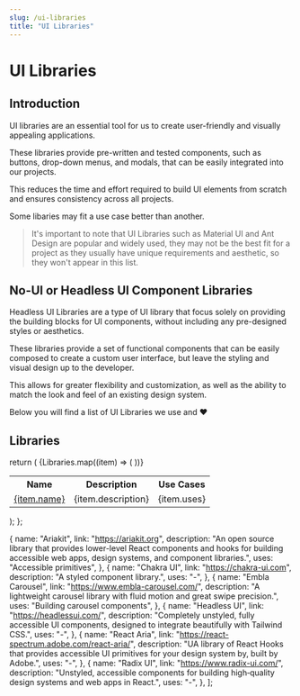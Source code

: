 ```yaml
---
slug: /ui-libraries
title: "UI Libraries"
---
```


# UI Libraries

## Introduction

UI libraries are an essential tool for us to create user-friendly and visually appealing applications.

These libraries provide pre-written and tested components, such as buttons, drop-down menus, and modals, that can be easily integrated into our projects.

This reduces the time and effort required to build UI elements from scratch and ensures consistency across all projects.

Some libaries may fit a use case better than another.

> It's important to note that UI Libraries such as Material UI and Ant Design are popular and widely used, they may not be the best fit for a project as they usually have unique requirements and aesthetic, so they won't appear in this list.

## No-UI or Headless UI Component Libraries

Headless UI Libraries are a type of UI library that focus solely on providing the building blocks for UI components, without including any pre-designed styles or aesthetics.

These libraries provide a set of functional components that can be easily composed to create a custom user interface, but leave the styling and visual design up to the developer.

This allows for greater flexibility and customization, as well as the ability to match the look and feel of an existing design system.

Below you will find a list of UI Libraries we use and ❤️

## Libraries

  return (
    <table>
      <tr>
        <th>Name</th>
        <th>Description</th>
        <th>Use Cases</th>
      </tr>
      {Libraries.map((item) => (
        <tr>
          <td>
            <a href={item.link} target="_blank" rel="noopener norefferer">
              {item.name}
            </a>
          </td>
          <td>{item.description}</td>
          <td>{item.uses}</td>
        </tr>
      ))}
    </table>
  );
};

<LibraryTable />

  {
    name: "Ariakit",
    link: "https://ariakit.org",
    description:
      "An open source library that provides lower-level React components and hooks for building accessible web apps, design systems, and component libraries.",
    uses: "Accessible primitives",
  },
  {
    name: "Chakra UI",
    link: "https://chakra-ui.com",
    description: "A styled component library.",
    uses: "-",
  },
  {
    name: "Embla Carousel",
    link: "https://www.embla-carousel.com/",
    description: "A lightweight carousel library with fluid motion and great swipe precision.",
    uses: "Building carousel components",
  },
  {
    name: "Headless UI",
    link: "https://headlessui.com/",
    description:
      "Completely unstyled, fully accessible UI components, designed to integrate beautifully with Tailwind CSS.",
    uses: "-",
  },
  {
    name: "React Aria",
    link: "https://react-spectrum.adobe.com/react-aria/",
    description:
      "UA library of React Hooks that provides accessible UI primitives for your design system by, built by Adobe.",
    uses: "-",
  },
  {
    name: "Radix UI",
    link: "https://www.radix-ui.com/",
    description:
      "Unstyled, accessible components for building high‑quality design systems and web apps in React.",
    uses: "-",
  },
];
